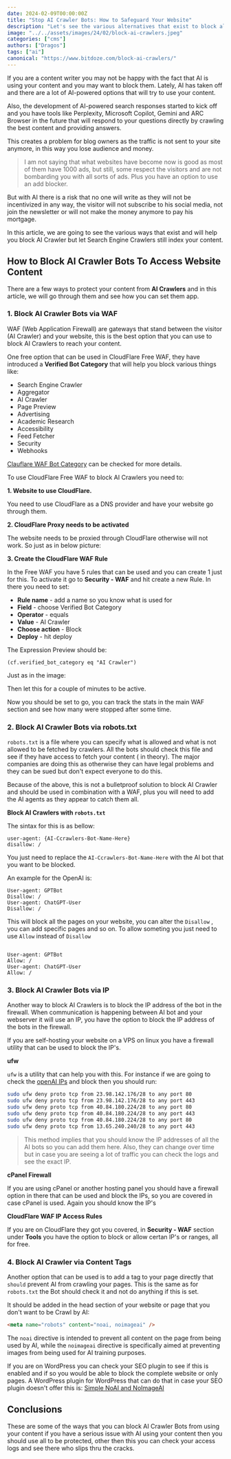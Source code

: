 ```yaml
---
date: 2024-02-09T00:00:00Z
title: "Stop AI Crawler Bots: How to Safeguard Your Website"
description: "Let's see the various alternatives that exist to block all AI Crawler bots that try to access your website content."
image: "../../assets/images/24/02/block-ai-crawlers.jpeg"
categories: ["cms"]
authors: ["Dragos"]
tags: ["ai"]
canonical: "https://www.bitdoze.com/block-ai-crawlers/"
---
```



If you are a content writer you may not be happy with the fact that AI is using your content and you may want to block them. Lately, AI has taken off and there are a lot of AI-powered options that will try to use your content.

Also, the development of AI-powered search responses started to kick off and you have tools like Perplexity, Microsoft Copilot, Gemini and ARC Browser in the future that will respond to your questions directly by crawling the best content and providing answers.

This creates a problem for blog owners as the traffic is not sent to your site anymore, in this way you lose audience and money.

> I am not saying that what websites have become now is good as most of them have 1000 ads, but still, some respect the visitors and are not bombarding you with all sorts of ads. Plus you have an option to use an add blocker.

But with AI there is a risk that no one will write as they will not be incentivized in any way, the visitor will not subscribe to his social media, not join the newsletter or will not make the money anymore to pay his mortgage.

In this article, we are going to see the various ways that exist and will help you block AI Crawler but let Search Engine Crawlers still index your content.

## How to Block AI Crawler Bots To Access Website Content

<YouTubeEmbed
  url="https://www.youtube.com/embed/4s5I5Bz-IDE"
  label="Stop AI Crawler Bots: How to Safeguard Your Website"
/>

There are a few ways to protect your content from **AI Crawlers** and in this article, we will go through them and see how you can set them app.

### 1. Block AI Crawler Bots via WAF

WAF (Web Application Firewall) are gateways that stand between the visitor (AI Crawler) and your website, this is the best option that you can use to block AI Crawlers to reach your content.

One free option that can be used in CloudFlare Free WAF, they have introduced a **Verified Bot Category** that will help you block various things like:

- Search Engine Crawler
- Aggregator
- AI Crawler
- Page Preview
- Advertising
- Academic Research
- Accessibility
- Feed Fetcher
- Security
- Webhooks

[Clauflare WAF Bot Category](https://blog.cloudflare.com/ai-bots) can be checked for more details.

To use CloudFlare Free WAF to block AI Crawlers you need to:

**1. Website to use CloudFlare.**

You need to use CloudFlare as a DNS provider and have your website go through them.

**2. CloudFlare Proxy needs to be activated**

The website needs to be proxied through CloudFlare otherwise will not work. So just as in below picture:

<Picture
  src={imag1}
  alt="Cloudflare Proxy"
/>

**3. Create the CloudFlare WAF Rule**

In the Free WAF you have 5 rules that can be used and you can create 1 just for this. To activate it go to **Security - WAF** and hit create a new Rule. In there you need to set:

- **Rule name** - add a name so you know what is used for
- **Field** - choose Verified Bot Category
- **Operator** - equals
- **Value** - AI Crawler
- **Choose action** - Block
- **Deploy** - hit deploy

The Expression Preview should be:

```
(cf.verified_bot_category eq "AI Crawler")
```

Just as in the image:

<Picture
  src={imag2}
  alt="Cloudflare WAF Block AI Crawler"
/>

Then let this for a couple of minutes to be active.

Now you should be set to go, you can track the stats in the main WAF section and see how many were stopped after some time.

### 2. Block AI Crawler Bots via robots.txt

`robots.txt` is a file where you can specify what is allowed and what is not allowed to be fetched by crawlers. All the bots should check this file and see if they have access to fetch your content ( in theory). The major companies are doing this as otherwise they can have legal problems and they can be sued but don't expect everyone to do this.

Because of the above, this is not a bulletproof solution to block AI Crawler and should be used in combination with a WAF, plus you will need to add the AI agents as they appear to catch them all.

**Block AI Crawlers with `robots.txt`**

The sintax for this is as bellow:

```
user-agent: {AI-Ccrawlers-Bot-Name-Here}
disallow: /
```

You just need to replace the `AI-Ccrawlers-Bot-Name-Here` with the AI bot that you want to be blocked.

An example for the OpenAI is:

```
User-agent: GPTBot
Disallow: /
User-agent: ChatGPT-User
Disallow: /
```

This will block all the pages on your website, you can alter the `Disallow` , you can add specific pages and so on. To allow someting you just need to use `Allow` instead of `Disallow`

```

User-agent: GPTBot
Allow: /
User-agent: ChatGPT-User
Allow: /
```

### 3. Block AI Crawler Bots via IP

Another way to block AI Crawlers is to block the IP address of the bot in the firewall. When communication is happening between AI bot and your webserver it will use an IP, you have the option to block the IP address of the bots in the firewall.

If you are self-hosting your website on a VPS on linux you have a firewall utility that can be used to block the IP's.

**ufw**

`ufw` is a utility that can help you with this. For instance if we are going to check the [openAI IPs](https://platform.openai.com/docs/plugins/bot) and block then you should run:

```sh
sudo ufw deny proto tcp from 23.98.142.176/28 to any port 80
sudo ufw deny proto tcp from 23.98.142.176/28 to any port 443
sudo ufw deny proto tcp from 40.84.180.224/28 to any port 80
sudo ufw deny proto tcp from 40.84.180.224/28 to any port 443
sudo ufw deny proto tcp from 40.84.180.224/28 to any port 80
sudo ufw deny proto tcp from 13.65.240.240/28 to any port 443
```

> This method implies that you should know the IP addresses of all the AI bots so you can add them here. Also, they can change over time but in case you are seeing a lot of traffic you can check the logs and see the exact IP.

**cPanel Firewall**

If you are using cPanel or another hosting panel you should have a firewall option in there that can be used and block the IPs, so you are covered in case cPanel is used. Again you should know the IP's

**CloudFlare WAF IP Access Rules**

If you are on CloudFlare they got you covered, in **Security - WAF** section under **Tools** you have the option to block or allow certan IP's or ranges, all for free.

<Picture
  src={imag3}
  alt="Cloudflare WAF IP Block AI Crawler"
/>

### 4. Block AI Crawler via Content Tags

Another option that can be used is to add a tag to your page directly that `should` prevent AI from crawling your pages. This is the same as for `robots.txt` the Bot should check it and not do anything if this is set.

It should be added in the head section of your website or page that you don't want to be Crawl by AI:

```html
<meta name="robots" content="noai, noimageai" />
```

The `noai` directive is intended to prevent all content on the page from being used by AI, while the `noimageai` directive is specifically aimed at preventing images from being used for AI training purposes.

If you are on WordPress you can check your SEO plugin to see if this is enabled and if so you would be able to block the complete website or only pages. A WordPress plugin for WordPress that can do that in case your SEO plugin doesn't offer this is: [Simple NoAI and NoImageAI](https://wordpress.org/plugins/simple-noai-and-noimageai/)

## Conclusions

These are some of the ways that you can block AI Crawler Bots from using your content if you have a serious issue with AI using your content then you should use all to be protected, other then this you can check your access logs and see there who slips thru the cracks.
